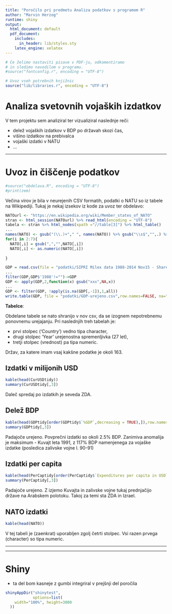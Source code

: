 ```yaml
---
title: "Poročilo pri predmetu Analiza podatkov s programom R"
author: "Marvin Herzog"
runtime: shiny
output:
  html_document: default
  pdf_document:
    includes:
      in_header: lib/styles.sty
    latex_engine: xelatex
---
```


```r
# Če želimo nastaviti pisave v PDF-ju, odkomentiramo
# in sledimo navodilom v programu.
#source("fontconfig.r", encoding = "UTF-8")

# Uvoz vseh potrebnih knjižnic
source("lib/libraries.r", encoding = "UTF-8")
```

# Analiza svetovnih vojaških izdatkov

V tem projektu sem analiziral ter vizualiziral naslednje reči:

* delež vojaških izdatkov v BDP po državah skozi čas,
* višino izdatkov na prebivalca
* vojaški izdatki v NATU
* ...




***

# Uvoz in čiščenje podatkov

```r
#source("obdelava.R", encoding = "UTF-8")
#print(zem)
```

Večina virov je bila v neurejenih CSV formatih, podatki o NATU so iz tabele na Wikipediji. Tukaj je nekaj izsekov iz kode za uvoz ter obdelavo:

```r
NATOurl <- "https://en.wikipedia.org/wiki/Member_states_of_NATO"
stran <- html_session(NATOurl) %>% read_html(encoding = "UTF-8")
tabela <- stran %>% html_nodes(xpath ="//table[3]") %>% html_table()
...
names(NATO) <- gsub("(\\.)+"," ", names(NATO)) %>% gsub("\\s$","",.) %>% gsub("Â","%",.)
for(i in 2:7){
  NATO[,i] = gsub(",","",NATO[,i])
  NATO[,i] <- as.numeric(NATO[,i])
  
}
```

```r
GDP = read.csv(file = "podatki/SIPRI Milex data 1988-2014 Nov15 - Share of GDP.csv", sep = ";", dec = ".")
...
filter(GDP,GDP$'1988'!="")->GDP
GDP <- apply(GDP,2,function(x) gsub("xxx",NA,x))
...
GDP <- filter(GDP, !apply(is.na(GDP[,-1]),1,all)) 
write.table(GDP, file = "podatki/GDP-urejeno.csv",row.names=FALSE, na="",col.names=TRUE, sep=",")
```

**Tabelce**:

Obdelane tabele se nato shranijo v nov csv, da se izognem nepotrebnemu ponovnemu urejajanju.
Pri naslednjih treh tabelah je:

* prvi stolpec ('Country') vedno tipa character,
* drugi stolpec 'Year' urejenostna spremenljivka (27 let),
* tretji stolpec (vrednost) pa tipa numeric. 

Držav, za katere imam vsaj kakšne podatke je okoli 163.


## Izdatki v milijonih USD

```r
kable(head(CurUSDtidy))
summary(CurUSDtidy[,3])

```

Daleč spredaj po izdatkih je seveda ZDA.

## Delež BDP

```r
kable(head(GDPtidy[order(GDPtidy$`%GDP`,decreasing = TRUE),]),row.names = FALSE)
summary(GDPtidy[,3])
```

Padajoče urejeno.
Povprečni izdatki so okoli 2.5% BDP. Zanimiva anomalija je maksimum - Kuvajt leta 1991, z 117% BDP namenjenega za vojaške izdatke (posledica zalivske vojne l. 90-91)



## Izdatki per capita

```r
kable(head(PerCaptidy[order(PerCaptidy$`Expenditures per capita in USD`,decreasing = TRUE),]),row.names = FALSE)
summary(PerCaptidy[,3])

```

Padajoče urejeno.
Z izjemo Kuvajta in zalivske vojne tukaj prednjačijo države na Arabskem polotoku. Takoj za temi sta ZDA in Izrael.


## NATO izdatki

```r
kable(head(NATO))
```

V tej tabeli je (zaenkrat) uporabljen zgolj četrti stolpec. Vsi razen prvega (character) so tipa numeric.

<!--

***
Tu je primer zemljevida za Azijo:

```r
zem


```


Prav tako imam nekaj grafov, ti so dinamično animirani v Shiny aplikaciji:

```r
plNAT
plGDP


```

-->

***
***
# **Shiny**
* ta del bom kasneje z gumbi integriral v prejšnji del poročila
```r
shinyAppDir("shinytest",
            options=list(
    width="100%", height=3000
  ))
```